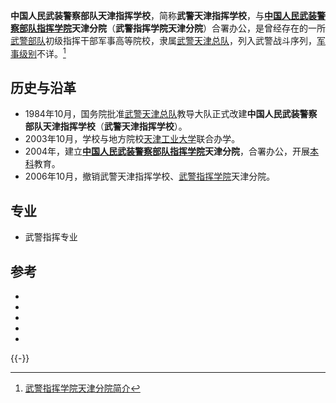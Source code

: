 {{高校
|名称    ={{nowrap|中国人民武装警察部队天津指挥学校}}<br/>{{nowrap|中国人民武装警察部队指挥学院天津分院}}
|外文名  =
|图像    =
|图像说明=[[中华人民共和国人民警察警徽|中华人民共和国人民警察警徽]]<sub>（83式）</sub>
|校训    =
|建校    =1984年10月
|闭校    =2006年10月
|类型    =武警军事高校
|校长    =
|院长    =？
|头衔    =政委
|头衔者 =？
|书记    =
|教师    =
|职工    =
|学生    =
|地址    ={{CHN}}[[天津省|天津省]][[天津市|天津市]]
|校园环境=
|面积    =
|代表色  =
|隶属    =[[武警天津总队|武警天津总队]]
|邮编    =
|电话    =
|网站    =
|标志    =
|脚注    =
}}
{{Otheruses|subject=2006年撤销的'''武警天津指挥学校'''、'''武警指挥学院天津分院'''|other=位于天津的'''武警指挥学院'''|中国人民武装警察部队指挥学院}}

'''中国人民武装警察部队天津指挥学校'''，简称'''武警天津指挥学校'''，与'''[[中国人民武装警察部队指挥学院|中国人民武装警察部队指挥学院]]天津分院'''（'''武警指挥学院天津分院'''）合署办公，是曾经存在的一所[[武警部队|武警部队]]初级指挥干部军事高等院校，隶属[[武警天津总队|武警天津总队]]，列入武警战斗序列，[[军事级别|军事级别]]不详。<ref>[http://www.hqzj08.com/show.asp?id=957 武警指挥学院天津分院简介]{{dead link|date=2017年11月 |bot=InternetArchiveBot |fix-attempted=yes }}</ref>

== 历史与沿革 ==
*1984年10月，国务院批准[[武警天津总队|武警天津总队]]教导大队正式改建'''中国人民武装警察部队天津指挥学校'''（'''武警天津指挥学校'''）。
*2003年10月，学校与地方院校[[天津工业大学|天津工业大学]]联合办学。
*2004年，建立'''[[中国人民武装警察部队指挥学院|中国人民武装警察部队指挥学院]]天津分院'''，合署办公，开展[[本科|本科]]教育。
*2006年10月，撤销武警天津指挥学校、[[武警指挥学院|武警指挥学院]]天津分院。

== 专业 ==
*武警指挥专业
==参考==
{{Reflist}}
{{ReflistH}}
* {{cite news|author=朱孟超，赵文森，陈同发，赵红志，江传景|title=创新教育模式 拓展育才渠道——南昌指挥学校启动与地方院校联合办学工程 天津指挥学校借助社会资源提高办学层次|newspaper=人民武警|date=2003-11-01}}
* {{cite news|author=石可军，江传景|title=天津指挥学校围绕信息化建设改进教学方法|newspaper=人民武警|date=2004-12-17}}
* {{cite news|author=江传景，兰圣勇|title=天津指挥学校加强教学设施建设|newspaper=人民武警|date=2005-01-04}}
* {{cite news|author=石树斌，江传景|title=天津指挥学校 仿真射击系统获科技进步奖|newspaper=人民武警|date=2005-04-02}}
* {{cite news|author=|title=坚持公正选取 确保士官质量——抚顺市支队导正士官选取风气 天津指挥学校选取坚持六公开 上海总队三支队严格把关不徇私|newspaper=人民武警|date=2003-11-04}}
{{ReflistF}}
{{-}}
{{武警院校}}
{{军事教育小作品}}